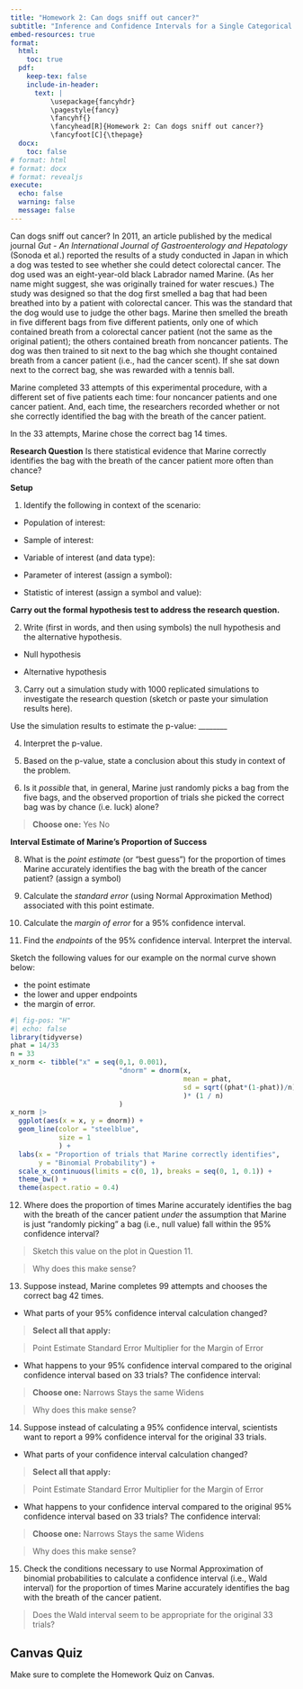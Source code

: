 ```yaml
---
title: "Homework 2: Can dogs sniff out cancer?"
subtitle: "Inference and Confidence Intervals for a Single Categorical Variable"
embed-resources: true
format:
  html:
    toc: true
  pdf:
    keep-tex: false
    include-in-header:
      text: |
          \usepackage{fancyhdr}
          \pagestyle{fancy}
          \fancyhf{}
          \fancyhead[R]{Homework 2: Can dogs sniff out cancer?}
          \fancyfoot[C]{\thepage}
  docx:
    toc: false
# format: html
# format: docx
# format: revealjs
execute:
  echo: false
  warning: false
  message: false
---
```


Can dogs sniff out cancer? In 2011, an article published by the medical journal *Gut - An International Journal of Gastroenterology and Hepatology* (Sonoda et al.) reported the results of a study conducted in Japan in which a dog was tested to see whether she could detect colorectal cancer. The dog used was an eight-year-old black Labrador named Marine. (As her name might suggest, she was originally trained for water rescues.) The study was designed so that the dog first smelled a bag that had been breathed into by a patient with colorectal cancer. This was the standard that the dog would use to judge the other bags. Marine then smelled the breath in five different bags from five different patients, only one of which contained breath from a colorectal cancer patient (not the same as the original patient); the others contained breath from noncancer patients. The dog was then trained to sit next to the bag which she thought contained breath from a cancer patient (i.e., had the cancer scent). If she sat down next to the correct bag, she was rewarded with a tennis ball.

Marine completed 33 attempts of this experimental procedure, with a different set of five patients each time: four noncancer patients and one cancer patient. And, each time, the researchers recorded whether or not she correctly identified the bag with the breath of the cancer patient.

In the 33 attempts, Marine chose the correct bag 14 times.

**Research Question** Is there statistical evidence that Marine correctly identifies the bag with the breath of the cancer patient more often than chance?

**Setup**

1.  Identify the following in context of the scenario:

-   Population of interest:

\vspace{0.5in}

-   Sample of interest:

\vspace{0.5in}

-   Variable of interest (and data type):

\vspace{0.5in}

-   Parameter of interest (assign a symbol):

\vspace{0.8in}

-   Statistic of interest (assign a symbol and value):

\vspace{0.5in}

**Carry out the formal hypothesis test to address the research question.**

2.  Write (first in words, and then using symbols) the null hypothesis and the alternative hypothesis.

-   Null hypothesis

\vspace{0.8in}

-   Alternative hypothesis

\vspace{0.8in}

3.  Carry out a simulation study with 1000 replicated simulations to investigate the research question (sketch or paste your simulation results here).

\vspace{0.8in}

\hfill Use the simulation results to estimate the p-value: \_\_\_\_\_\_\_\_

4.  Interpret the p-value.

\vspace{0.8in}

5.  Based on the p-value, state a conclusion about this study in context of the problem.

\vspace{0.8in}

6.  Is it *possible* that, in general, Marine just randomly picks a bag from the five bags, and the observed proportion of trials she picked the correct bag was by chance (i.e. luck) alone?

> **Choose one:** \hspace{0.2in} Yes \hspace{0.2in} No

\vspace{0.8in}

**Interval Estimate of Marine's Proportion of Success**

8.  What is the *point estimate* (or "best guess") for the proportion of times Marine accurately identifies the bag with the breath of the cancer patient? (assign a symbol)

\vspace{0.5in}

9.  Calculate the *standard error* (using Normal Approximation Method) associated with this point estimate.

\vspace{0.8in}

10. Calculate the *margin of error* for a 95% confidence interval.

\vspace{0.8in}

11. Find the *endpoints* of the 95% confidence interval. Interpret the interval.

\vspace{0.8in}

Sketch the following values for our example on the normal curve shown below:

-   the point estimate
-   the lower and upper endpoints
-   the margin of error.

```r
#| fig-pos: "H"
#| echo: false
library(tidyverse)
phat = 14/33
n = 33
x_norm <- tibble("x" = seq(0,1, 0.001),
                           "dnorm" = dnorm(x, 
                                           mean = phat, 
                                           sd = sqrt((phat*(1-phat))/n)
                                           )* (1 / n)
                           )
x_norm |> 
  ggplot(aes(x = x, y = dnorm)) +
  geom_line(color = "steelblue",
            size = 1
            ) +
  labs(x = "Proportion of trials that Marine correctly identifies",
       y = "Binomial Probability") +
  scale_x_continuous(limits = c(0, 1), breaks = seq(0, 1, 0.1)) +
  theme_bw() +
  theme(aspect.ratio = 0.4)
```

12. Where does the proportion of times Marine accurately identifies the bag with the breath of the cancer patient *under* the assumption that Marine is just "randomly picking" a bag (i.e., null value) fall within the 95% confidence interval?

\vspace{0.2in}

> Sketch this value on the plot in Question 11.

> Why does this make sense?

\vspace{0.8in}

13. Suppose instead, Marine completes 99 attempts and chooses the correct bag 42 times.

\vspace{1in}

-   What parts of your 95% confidence interval calculation changed?

> **Select all that apply:**

> Point Estimate \hspace{0.1in} Standard Error \hspace{0.1in} Multiplier for the Margin of Error

-   What happens to your 95% confidence interval compared to the original confidence interval based on 33 trials? The confidence interval:

> **Choose one:** \hspace{0.2in} Narrows \hspace{0.2in} Stays the same \hspace{0.2in} Widens

> Why does this make sense?

\vspace{0.8in}

14. Suppose instead of calculating a 95% confidence interval, scientists want to report a 99% confidence interval for the original 33 trials.

\vspace{1in}

-   What parts of your confidence interval calculation changed?

> **Select all that apply:**

> Point Estimate \hspace{0.1in} Standard Error \hspace{0.1in} Multiplier for the Margin of Error

-   What happens to your confidence interval compared to the original 95% confidence interval based on 33 trials? The confidence interval:

> **Choose one:** \hspace{0.2in} Narrows \hspace{0.2in} Stays the same \hspace{0.2in} Widens

> Why does this make sense?

\vspace{0.8in}

15. Check the conditions necessary to use Normal Approximation of binomial probabilities to calculate a confidence interval (i.e., Wald interval) for the proportion of times Marine accurately identifies the bag with the breath of the cancer patient.

\vspace{0.5in}

> Does the Wald interval seem to be appropriate for the original 33 trials?

\vspace{0.5in}

::: callout-caution
## Canvas Quiz

Make sure to complete the Homework Quiz on Canvas.
:::
